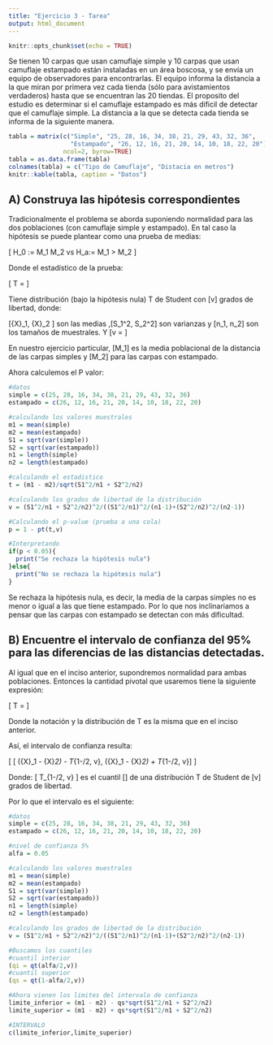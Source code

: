 ```yaml
---
title: "Ejercicio 3 - Tarea"
output: html_document
---
```


```r
knitr::opts_chunk$set(echo = TRUE)
```


Se tienen 10 carpas que usan camuflaje simple y 10 carpas que usan camuflaje estampado están instaladas en un área boscosa, y se envía un equipo de observadores para encontrarlas. El equipo informa la distancia a la que miran por primera vez cada tienda (sólo para avistamientos verdaderos) hasta que se encuentran las 20 tiendas. El proposito del estudio es determinar si el camuflaje estampado es más dificil de detectar que el camuflaje simple. La distancia a la que se detecta cada tienda se informa de la siguiente manera.

```r
tabla = matrix(c("Simple", "25, 28, 16, 34, 38, 21, 29, 43, 32, 36",
                 "Estampado", "26, 12, 16, 21, 20, 14, 10, 18, 22, 20"),
               ncol=2, byrow=TRUE)
tabla = as.data.frame(tabla)
colnames(tabla) = c("Tipo de Camuflaje", "Distacia en metros")
knitr::kable(tabla, caption = "Datos")
```

## A) Construya las hipótesis correspondientes

Tradicionalmente el problema se aborda suponiendo normalidad para las dos poblaciones (con camuflaje simple y estampado). En tal caso la hipótesis se puede plantear como una prueba de medias:

\[
H_0 := M_1 \leq M_2 \quad vs \quad H_a:= M_1 > M_2
\]


Donde el estadístico de la prueba:

\[
T = \frac{\bar{X}_1 - \bar{X}_2}{\sqrt{\frac{S_1^2}{n_1}+\frac{S_2^2}{n_2}}}
\]

Tiene distribución (bajo la hipótesis nula) T de Student con \[v\] grados de libertad, donde:

\[\bar{X}_1, \bar{X}_2 \] son las medias ,\[S_1^2, S_2^2\] son varianzas y \[n_1, n_2\] son los tamaños de muestrales. 
Y \[v = \frac{(S_1^2/n_1 + S_2^2/n_2)^2}{(S_1^2/n_1)^2/(n_1-1) + (S_2^2/n_2)^2/(n_2-1)}\] 

En nuestro ejercicio particular, \[M_1\] es la media poblacional de la distancia de las carpas simples y \[M_2\] para las carpas con estampado.

Ahora calculemos el P valor:
```r
#datos
simple = c(25, 28, 16, 34, 38, 21, 29, 43, 32, 36)
estampado = c(26, 12, 16, 21, 20, 14, 10, 18, 22, 20)

#calculando los valores muestrales
m1 = mean(simple)
m2 = mean(estampado)
S1 = sqrt(var(simple))
S2 = sqrt(var(estampado))
n1 = length(simple)
n2 = length(estampado)

#calculando el estadistico
t = (m1 - m2)/sqrt(S1^2/n1 + S2^2/n2)

#calculando los grados de libertad de la distribución
v = (S1^2/n1 + S2^2/n2)^2/((S1^2/n1)^2/(n1-1)+(S2^2/n2)^2/(n2-1))

#Calculando el p-value (prueba a una cola)
p = 1 - pt(t,v)

#Interpretando
if(p < 0.05){
  print("Se rechaza la hipótesis nula")
}else{
  print("No se rechaza la hipótesis nula")
}
```

Se rechaza la hipótesis nula, es decir, la media de la carpas simples no es menor o igual a las que tiene estampado. Por lo que nos inclinariamos a pensar que las carpas con estampado se detectan con más dificultad.

## B) Encuentre el intervalo de confianza del 95% para las diferencias de las distancias detectadas.

Al igual que en el inciso anterior, supondremos normalidad para ambas poblaciones. Entonces la cantidad pivotal que usaremos tiene la siguiente expresión:

\[
T = \frac{(\bar{X}_1 - \bar{X}_2) - (M_1 - M_2)}{\sqrt{\frac{S_1^2}{n_1}+\frac{S_2^2}{n_2}}}
\]

Donde la notación y la distribución de T es la misma que en el inciso anterior.

Así, el intervalo de confianza resulta:

\[
[ (\bar{X}_1 - \bar{X}_2) - T_{1-\alpha/2, v}\sqrt{\frac{S_1^2}{n_1}+\frac{S_2^2}{n_2}}, \quad
(\bar{X}_1 - \bar{X}_2) + T_{1-\alpha/2, v}\sqrt{\frac{S_1^2}{n_1}+\frac{S_2^2}{n_2}}
]
\]

Donde: \[ T_{1-\alpha/2, v} \] es el cuantil \[\alpha\] de una distribución T de Student de \[v\] grados de libertad.

Por lo que el intervalo es el siguiente:
```r
#datos
simple = c(25, 28, 16, 34, 38, 21, 29, 43, 32, 36)
estampado = c(26, 12, 16, 21, 20, 14, 10, 18, 22, 20)

#nivel de confianza 5%
alfa = 0.05

#calculando los valores muestrales
m1 = mean(simple)
m2 = mean(estampado)
S1 = sqrt(var(simple))
S2 = sqrt(var(estampado))
n1 = length(simple)
n2 = length(estampado)

#calculando los grados de libertad de la distribución
v = (S1^2/n1 + S2^2/n2)^2/((S1^2/n1)^2/(n1-1)+(S2^2/n2)^2/(n2-1))

#Buscamos los cuantiles 
#cuantil interior
(qi = qt(alfa/2,v))
#cuantil superior
(qs = qt(1-alfa/2,v))

#Ahora vienen los limites del intervalo de confianza
limite_inferior = (m1 - m2) - qs*sqrt(S1^2/n1 + S2^2/n2)
limite_superior = (m1 - m2) + qs*sqrt(S1^2/n1 + S2^2/n2)

#INTERVALO
c(limite_inferior,limite_superior)
```
